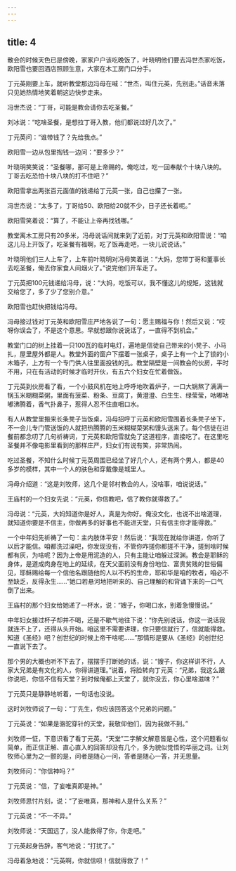 ```yaml
---
---
---
```

title: 4
---




散会的时候天色已是傍晚，家家户户该吃晚饭了，叶晓明他们要去冯世杰家吃饭，欧阳雪也要回酒店照顾生意，大家在木工房门口分手。

丁元英刚要上车，就听教堂那边冯母在喊：“世杰，叫住元英，先别走。”话音未落只见她热情地笑着朝这边快步走来。

冯世杰说：“丁哥，可能是教会请你去吃圣餐。”

刘冰说：“吃啥圣餐，是想拉丁哥入教，他们都说过好几次了。”

丁元英问：“谁带钱了？先给我点。”

欧阳雪一边从包里掏钱一边问：“要多少？”

叶晓明笑笑说：“圣餐哪，那可是上帝赐的。俺吃过，吃一回奉献个十块八块的。丁哥去吃恐怕十块八块的打不住吧？”

欧阳雪拿出两张百元面值的钱递给丁元英一张，自己也攥了一张。

冯世杰说：“太多了，丁哥给50、欧阳给20就不少，日子还长着呢。”

欧阳雪笑着说：“算了，不能让上帝再找钱哪。”

教堂离木工房只有20多米，冯母说话间就来到了近前，对丁元英和欧阳雪说：“咱这儿马上开饭了，吃圣餐有福啊，吃了饭再走吧，一块儿说说话。”

叶晓明他们三人上车了，上车前叶晓明对冯母笑着说：“大妈，您带丁哥和董事长去吃圣餐，俺去你家食人间烟火了。”说完他们开车走了。

丁元英把100元钱递给冯母，说：“大妈，吃饭可以，我不懂这儿的规矩，这钱就交给您了，多了少了您别介意。”

欧阳雪也赶快把钱给冯母。

冯母接过钱对丁元英和欧阳雪庄严地各说了一句：愿主赐福与你！然后又说：“哎呀你误会了，不是这个意思。早就想跟你说说话了，一直得不到机会。”

教堂门口的树上挂着一只100瓦的临时电灯，遍地是信徒自己带来的小凳子、小马扎，屋里屋外都是人。教堂外面的窗户下摆着一张桌子，桌子上有一个上了锁的小木箱子，上方有一个专门供人往里面投钱的孔。教堂隔壁是一间教会的伙房，平时不用，只在有活动的时候才临时开伙，有五六个妇女在忙着做饭。

丁元英到伙房看了看，一个小鼓风机在地上呼呼地吹着炉子，一口大锅熬了满满一锅玉米糊糊菜粥，里面有菠菜、粉条、豆腐丁，黄澄澄、白生生、绿莹莹，咕嘟咕嘟沸腾着，香气扑鼻子，惹得人忍不住直咽口水。

有人从教堂里搬来长条凳子当饭桌，冯母招呼丁元英和欧阳雪围着长条凳子坐下，不一会儿专门管送饭的人就把热腾腾的玉米糊糊菜粥和馒头送来了。每个信徒在进餐前都念叨了几句祈祷词，丁元英和欧阳雪就免了这道程序，直接吃了。在这里吃圣餐并不像电影里看到的那样庄严，妇女们有说有笑，非常热闹。

吃过圣餐，不知什么时候丁元英周围已经坐了好几个人，还有两个男人，都是40多岁的模样，其中一个人的肤色和穿戴像是城里人。

冯母介绍道：“这是刘牧师，这几个是邻村教会的人，没啥事，咱说说话。”

王庙村的一个妇女先说：“元英，你信教吧，信了教你就得救了。”

冯母说：“元英，大妈知道你是好人，真是为你好。俺没文化，也说不出啥道理，就知道你要是不信主，你做再多的好事也不能进天堂，只有信主你才能得救。”

一个中年妇先祈祷了一句：主内肢体平安！然后说：“我现在就给你讲道，你听了以后才能信。咱都洗过澡吧，你发现没有，不管你咋搓你都搓不干净，搓到啥时候都有灰，为啥呢？因为上帝是用泥造的人，只有主能让咱躲过深渊。教会是耶稣的身体，是道成肉身在地上的延续，在天父面前没有身份地位、富贵贫贱的世俗偏见，耶稣赐给每一个信他名跟随他的人以不朽的生命，耶和华是咱的牧者，咱必不至缺乏，反得永生……”她口若悬河地把听来的、自己理解的和背诵下来的一口气倒了出来。

王庙村的那个妇女给她递了一杯水，说：“嫂子，你喝口水，别着急慢慢说。”

中年妇女接过杯子却并不喝，还是不歇气地往下说：“你先别说话，你这一说话我就连不上了，还得从头开始。咱这里不需要讲理，你只要信就行了，信就能得救。知道《圣经》吧？创世纪的时候上帝干啥呢……”那情形是要从《圣经》的创世纪一直说下去了。

那个男的大概也听不下去了，摆摆手打断她的话，说：“嫂子，你这样讲不行，人家大兄弟是有文化的人，你得讲道理。”说着，将脸转向丁元英：“兄弟，我这么跟你说吧，你信不信有天堂？到时候俺都上天堂了，就你没去，你心里啥滋味？”

丁元英只是静静地听着，一句话也没说。

这时刘牧师说了一句：“丁先生，你应该回答这个兄弟的问题。”

丁元英说：“如果是骆驼穿针的天堂，我敬仰他们，因为我做不到。”

刘牧师一怔，下意识看了看丁元英。“天堂”二字解文解意皆是心性，这个问题看似简单，而正信正解、直心直入的回答却没有几个，多为貌似觉悟的华丽之词。让刘牧师心里为之一颤的是，问者是随心一问，答者是随心一答，并无思量。

刘牧师问：“你信神吗？”

丁元英说：“信，了妄唯真即是神。”

刘牧师思忖片刻，说：“了妄唯真，那神和人是什么关系？”

丁元英说：“不一不异。”

刘牧师说：“天国远了，没人能救得了你，你走吧。”

丁元英起身告辞，客气地说：“打扰了。”

冯母着急地说：“元英啊，你就信呗！信就得救了！”